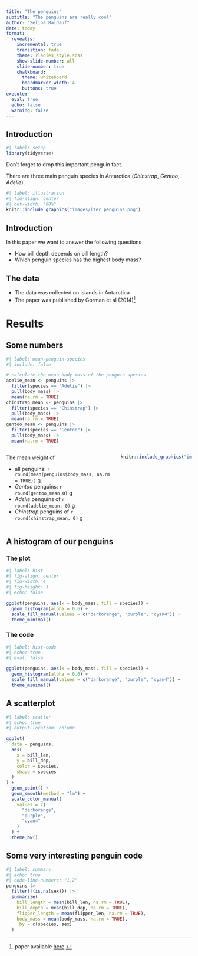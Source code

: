 ```yaml
---
title: "The penguins"
subtitle: "The penguins are really cool"
author: "Selina Baldauf"
date: today
format: 
  revealjs:
    incremental: true
    transition: fade
    theme: rladies_style.scss
    show-slide-number: all
    slide-number: true
    chalkboard:
      theme: whiteboard
      boardmarker-width: 4
      buttons: true
execute: 
  eval: true
  echo: false
  warning: false
---
```


## Introduction

```r
#| label: setup
library(tidyverse)
```

::: {.notes}
Don't forget to drop this important penguin fact.
:::


There are three main penguin species in Antarctica (*Chinstrap*, *Gentoo*, *Adelie*).

```r
#| label: illustration
#| fig-align: center
#| out-width: "60%"
knitr::include_graphics("images/lter_penguins.png")
```

## Introduction

In this paper we want to answer the following questions

::: {.incremental}

- How bill depth depends on bill length?
- Which penguin species has the highest body mass?

:::

## The data

- The data was collected on islands in Antarctica
- The paper was published by Gorman et al (2014)^[paper available [here](https://doi.org/10.1371/journal.pone.0090081).]

# Results

## Some numbers

```r
#| label: mean-penguin-species
#| include: false

# calculate the mean body mass of the penguin species
adelie_mean <- penguins |>
  filter(species == "Adelie") |>
  pull(body_mass) |>
  mean(na.rm = TRUE)
chinstrap_mean <- penguins |>
  filter(species == "Chinstrap") |>
  pull(body_mass) |>
  mean(na.rm = TRUE)
gentoo_mean <- penguins |>
  filter(species == "Gentoo") |>
  pull(body_mass) |>
  mean(na.rm = TRUE)
```

:::: {.columns}

::: {.column width="60%"}

The mean weight of

- all penguins: `r round(mean(penguins$body_mass, na.rm = TRUE))` g.
- *Gentoo* penguins: `r round(gentoo_mean,0)` g
- *Adelie* penguins of `r round(adelie_mean, 0)` g
- *Chinstrap* penguins of `r round(chinstrap_mean, 0)` g

:::

::: {.column width="40%"}

```r
knitr::include_graphics("images/lter_penguins.png")
```

:::

::::

## A histogram of our penguins

::: {.panel-tabset}

### The plot

```r
#| label: hist
#| fig-align: center
#| fig-width: 4
#| fig-height: 3
#| echo: false

ggplot(penguins, aes(x = body_mass, fill = species)) +
  geom_histogram(alpha = 0.6) +
  scale_fill_manual(values = c("darkorange", "purple", "cyan4")) +
  theme_minimal()
```

### The code

```r
#| label: hist-code
#| echo: true
#| eval: false

ggplot(penguins, aes(x = body_mass, fill = species)) +
  geom_histogram(alpha = 0.6) +
  scale_fill_manual(values = c("darkorange", "purple", "cyan4")) +
  theme_minimal()
```

:::

## A scatterplot

```r
#| label: scatter
#| echo: true
#| output-location: column

ggplot(
  data = penguins,
  aes(
    x = bill_len,
    y = bill_dep,
    color = species,
    shape = species
  )
) +
  geom_point() +
  geom_smooth(method = "lm") +
  scale_color_manual(
    values = c(
      "darkorange",
      "purple",
      "cyan4"
    )
  ) +
  theme_bw()
```

## Some very interesting penguin code

```r
#| label: summary
#| echo: true
#| code-line-numbers: "1,2"
penguins |>
  filter(!(is.na(sex))) |>
  summarize(
    bill_length = mean(bill_len, na.rm = TRUE),
    bill_depth = mean(bill_dep, na.rm = TRUE),
    flipper_length = mean(flipper_len, na.rm = TRUE),
    body_mass = mean(body_mass, na.rm = TRUE),
    .by = c(species, sex)
  )
```